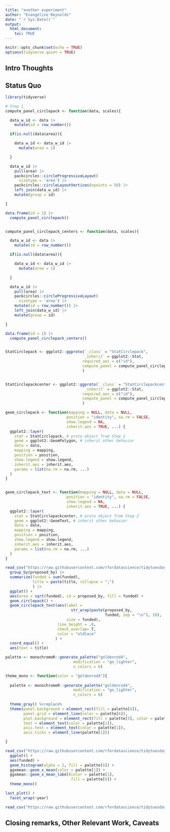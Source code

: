 ```yaml
---
title: "another experiment"
author: "Evangeline Reynolds"
date: "`r Sys.Date()`"
output: 
  html_document:
    toc: TRUE
---
```


```r
knitr::opts_chunk$set(echo = TRUE)
options(tidyverse.quiet = TRUE)
```


## Intro Thoughts

## Status Quo



```r
library(tidyverse)

# Step 1
compute_panel_circlepack <- function(data, scales){

  data_w_id <- data |>
    mutate(id = row_number())

  if(is.null(data$area)){

    data_w_id <- data_w_id |>
      mutate(area = 1)

  }

  data_w_id |>
    pull(area) |>
    packcircles::circleProgressiveLayout(
      sizetype = 'area') |>
    packcircles::circleLayoutVertices(npoints = 50) |>
    left_join(data_w_id) |>
    mutate(group = id)

}

data.frame(id = 1) |>
  compute_panel_circlepack()


compute_panel_circlepack_centers <- function(data, scales){

  data_w_id <- data |>
    mutate(id = row_number())

  if(is.null(data$area)){

    data_w_id <- data_w_id |>
      mutate(area = 1)

  }

  data_w_id |>
    pull(area) |>
    packcircles::circleProgressiveLayout(
      sizetype = 'area') |>
    mutate(id = row_number()) |>
    left_join(data_w_id) |>
    mutate(group = id)

}

data.frame(id = 1) |>
  compute_panel_circlepack_centers()


StatCirclepack <- ggplot2::ggproto(`_class` = "StatCirclepack",
                                  `_inherit` = ggplot2::Stat,
                                  required_aes = c("id"),
                                  compute_panel = compute_panel_circlepack#,
                                  )


StatCirclepackcenter <- ggplot2::ggproto(`_class` = "StatCirclepackcenter",
                                  `_inherit` = ggplot2::Stat,
                                  required_aes = c("id"),
                                  compute_panel = compute_panel_circlepack_centers#,
                                  )

geom_circlepack <- function(mapping = NULL, data = NULL,
                           position = "identity", na.rm = FALSE,
                           show.legend = NA,
                           inherit.aes = TRUE, ...) {
  ggplot2::layer(
    stat = StatCirclepack, # proto object from Step 2
    geom = ggplot2::GeomPolygon, # inherit other behavior
    data = data,
    mapping = mapping,
    position = position,
    show.legend = show.legend,
    inherit.aes = inherit.aes,
    params = list(na.rm = na.rm, ...)
  )
}


geom_circlepack_text <- function(mapping = NULL, data = NULL,
                           position = "identity", na.rm = FALSE,
                           show.legend = NA,
                           inherit.aes = TRUE, ...) {
  ggplot2::layer(
    stat = StatCirclepackcenter, # proto object from Step 2
    geom = ggplot2::GeomText, # inherit other behavior
    data = data,
    mapping = mapping,
    position = position,
    show.legend = show.legend,
    inherit.aes = inherit.aes,
    params = list(na.rm = na.rm, ...)
  )
}


```



```r
read_csv("https://raw.githubusercontent.com/rfordatascience/tidytuesday/master/data/2024/2024-02-20/isc_grants.csv") |>
  group_by(proposed_by) |>
  summarize(funded = sum(funded),
            title = paste(title, collapse = ";")
            ) |>
  ggplot() + 
  aes(area = sqrt(funded), id = proposed_by, fill = funded) + 
  geom_circlepack() + 
  geom_circlepack_text(aes(label =
                             str_wrap(paste(proposed_by,
                                            funded, sep = "\n"), 10),
                           size = funded),
                       line_height = .8,
                       check_overlap= T,
                       color = "oldlace"
                      ) +
  coord_equal() + 
  aes(text = title) 
```

```r

palette <- monochromeR::generate_palette("goldenrod4", 
                              modification = "go_lighter",
                              n_colors = 6)

theme_mono <- function(color = "goldenrod4"){
  
  palette <- monochromeR::generate_palette("goldenrod4", 
                              modification = "go_lighter",
                              n_colors = 6)
  
  theme_gray() %+replace%
  theme(panel.background = element_rect(fill = palette[4]),
        panel.grid = element_line(color = palette[6]),
        plot.background = element_rect(fill = palette[5], color = palette[4]),
        text = element_text(color = palette[1]),
        axis.text = element_text(color = palette[1]),
        axis.ticks = element_line(palette[1]))

}

read_csv("https://raw.githubusercontent.com/rfordatascience/tidytuesday/master/data/2024/2024-02-20/isc_grants.csv") |>
  ggplot() + 
  aes(funded) +
  geom_histogram(alpha = 2, fill = palette[6]) + 
  ggxmean::geom_x_mean(color = palette[1]) + 
  ggxmean::geom_x_mean_label(color = palette[1],
                             fill = palette[6]) + 
  theme_mono()

last_plot() + 
  facet_wrap(~year)

read_csv("https://raw.githubusercontent.com/rfordatascience/tidytuesday/master/data/2024/2024-02-20/isc_grants.csv") %>% .$funded %>%  mean
```





## Closing remarks, Other Relevant Work, Caveats
